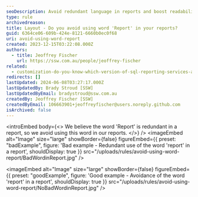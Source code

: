 ```yaml
---
seoDescription: Avoid redundant language in reports and boost readability by refraining from using the word "report".
type: rule
archivedreason:
title: Layout - Do you avoid using word 'Report' in your reports?
guid: 6364ce06-609b-424e-8121-6660b0ec0f68
uri: avoid-using-word-report
created: 2023-12-15T03:22:08.000Z
authors:
  - title: Jeoffrey Fischer
    url: https://ssw.com.au/people/jeoffrey-fischer
related:
  - customization-do-you-know-which-version-of-sql-reporting-services-and-visual-studio-you-are-using
redirects: []
lastUpdated: 2024-06-08T03:27:17.000Z
lastUpdatedBy: Brady Stroud [SSW]
lastUpdatedByEmail: bradystroud@ssw.com.au
createdBy: Jeoffrey Fischer [SSW]
createdByEmail: 106663901+jeoffreyfischer@users.noreply.github.com
isArchived: false
---
```


<introEmbed
  body={<>
We believe the word 'Report' is redundant in a report, so we avoid using this word in our reports.
  </>}
/>
<imageEmbed
  alt="Image"
  size="large"
  showBorder={false}
  figureEmbed={{
    preset: "badExample",
    figure: 'Bad example - Redundant use of the word \'report\' in a report',
    shouldDisplay: true
  }}
  src="/uploads/rules/avoid-using-word-report/BadWordinReport.jpg"
/>

<imageEmbed
  alt="Image"
  size="large"
  showBorder={false}
  figureEmbed={{
    preset: "goodExample",
    figure: 'Good example - Avoidance of the word \'report\' in a report',
    shouldDisplay: true
  }}
  src="/uploads/rules/avoid-using-word-report/NoBadWordinReport.jpg"
/>
